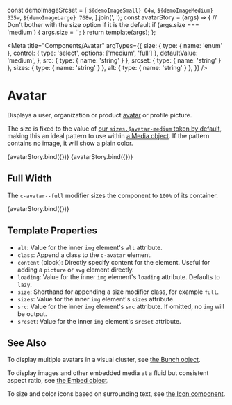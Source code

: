 const demoImageSrcset = [
  `${demoImageSmall} 64w`,
  `${demoImageMedium} 335w`,
  `${demoImageLarge} 768w`,
].join(', ');
const avatarStory = (args) => {
  // Don't bother with the size option if it is the default
  if (args.size === 'medium') {
    args.size = '';
  }
  return template(args);
};

<Meta
  title="Components/Avatar"
  argTypes={{
    size: {
      type: { name: 'enum' },
      control: { type: 'select', options: ['medium', 'full'] },
      defaultValue: 'medium',
    },
    src: { type: { name: 'string' } },
    srcset: { type: { name: 'string' } },
    sizes: { type: { name: 'string' } },
    alt: { type: { name: 'string' } },
  }}
/>

# Avatar

Displays a user, organization or product [avatar](<https://en.wikipedia.org/wiki/Avatar_(computing)>) or profile picture.

The size is fixed to the value of [our `sizes.$avatar-medium` token by default](/?path=/docs/design-tokens-sizes--page#sizing), making this an ideal pattern to use within [a Media object](/?path=/docs/objects-media--image). If the pattern contains no image, it will show a plain color.

<Canvas>
  <Story name="Empty">{avatarStory.bind({})}</Story>
  <Story
    name="With Image"
    args={{ src: demoImageSmall, srcset: demoImageSrcset, sizes: '60px' }}
  >
    {avatarStory.bind({})}
  </Story>
</Canvas>

## Full Width

The `c-avatar--full` modifier sizes the component to `100%` of its container.

<Canvas>
  <Story
    name="Full Width"
    args={{
      src: demoImageSmall,
      srcset: demoImageSrcset,
      size: 'full',
      sizes: '100vw',
    }}
  >
    {avatarStory.bind({})}
  </Story>
</Canvas>

## Template Properties

- `alt`: Value for the inner `img` element's `alt` attribute.
- `class`: Append a class to the `c-avatar` element.
- `content` (block): Directly specify content for the element. Useful for adding a `picture` or `svg` element directly.
- `loading`: Value for the inner `img` element's `loading` attribute. Defaults to `lazy`.
- `size`: Shorthand for appending a size modifier class, for example `full`.
- `sizes`: Value for the inner `img` element's `sizes` attribute.
- `src`: Value for the inner `img` element's `src` attribute. If omitted, no `img` will be output.
- `srcset`: Value for the inner `img` element's `srcset` attribute.

## See Also

To display multiple avatars in a visual cluster, see [the Bunch object](/?path=/docs/objects-bunch--of-avatars).

To display images and other embedded media at a fluid but consistent aspect ratio, see [the Embed object](/?path=/docs/objects-embed--image).

To size and color icons based on surrounding text, see [the Icon component](/?path=/docs/components-icon--basic).
